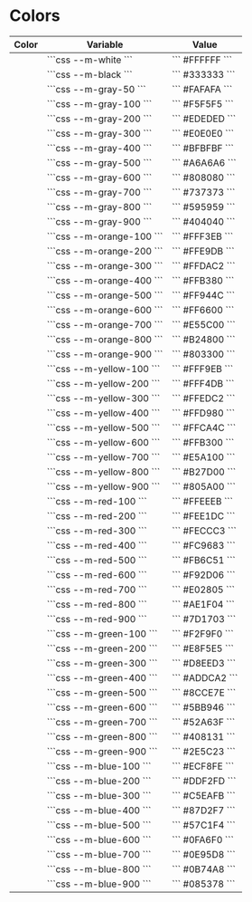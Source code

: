 
<Meta title="Design Tokens/Colors" />

<style>
	{`
		.os-content pre.prismjs {
			padding-right: 60px;
		}
		.color-square {
			height: 64px;
			width: 64px;
		}
	`}
</style>

# Colors

<table>
	<thead>
		<tr>
			<th>Color</th>
			<th>Variable</th>
			<th>Value</th>
		</tr>
	</thead>
  <tbody>
	<tr>
		<td><div className="color-square" style={{backgroundColor: 'var(--m-white)'}}></div></td>
      	<td>
      		```css
				--m-white
			```
		</td>
		<td>
			```
				#FFFFFF
			```
		</td>
    </tr>
	<tr>
		<td><div className="color-square" style={{backgroundColor: 'var(--m-black)'}}></div></td>
      	<td>
      		```css
				--m-black
			```
		</td>
		<td>
			```
				#333333
			```
		</td>
    </tr>
	<tr>
		<td><div className="color-square" style={{backgroundColor: 'var(--m-gray-50)'}}></div></td>
      	<td>
      		```css
				--m-gray-50
			```
		</td>
		<td>
			```
				#FAFAFA
			```
		</td>
    </tr>
	<tr>
		<td><div className="color-square" style={{backgroundColor: 'var(--m-gray-100)'}}></div></td>
      	<td>
      		```css
				--m-gray-100
			```
		</td>
		<td>
			```
				#F5F5F5
			```
		</td>
    </tr>
	<tr>
		<td><div className="color-square" style={{backgroundColor: 'var(--m-gray-200)'}}></div></td>
      	<td>
      		```css
				--m-gray-200
			```
		</td>
		<td>
			```
				#EDEDED
			```
		</td>
    </tr>
	<tr>
		<td><div className="color-square" style={{backgroundColor: 'var(--m-gray-300)'}}></div></td>
      	<td>
      		```css
				--m-gray-300
			```
		</td>
		<td>
			```
				#E0E0E0
			```
		</td>
    </tr>
	<tr>
		<td><div className="color-square" style={{backgroundColor: 'var(--m-gray-400)'}}></div></td>
      	<td>
      		```css
				--m-gray-400
			```
		</td>
		<td>
			```
				#BFBFBF
			```
		</td>
    </tr>
	<tr>
		<td><div className="color-square" style={{backgroundColor: 'var(--m-gray-500)'}}></div></td>
      	<td>
      		```css
				--m-gray-500
			```
		</td>
		<td>
			```
				#A6A6A6
			```
		</td>
    </tr>
	<tr>
		<td><div className="color-square" style={{backgroundColor: 'var(--m-gray-600)'}}></div></td>
      	<td>
      		```css
				--m-gray-600
			```
		</td>
		<td>
			```
				#808080
			```
		</td>
    </tr>
	<tr>
		<td><div className="color-square" style={{backgroundColor: 'var(--m-gray-700)'}}></div></td>
      	<td>
      		```css
				--m-gray-700
			```
		</td>
		<td>
			```
				#737373
			```
		</td>
    </tr>
	<tr>
		<td><div className="color-square" style={{backgroundColor: 'var(--m-gray-800)'}}></div></td>
      	<td>
      		```css
				--m-gray-800
			```
		</td>
		<td>
			```
				#595959
			```
		</td>
    </tr>
	<tr>
		<td><div className="color-square" style={{backgroundColor: 'var(--m-gray-900)'}}></div></td>
		<td>
			```css
				--m-gray-900
			```
		</td>
		<td>
			```
				#404040
			```
		</td>
	</tr>
	<tr>
		<td><div className="color-square" style={{backgroundColor: 'var(--m-orange-100)'}}></div></td>
		<td>
			```css
				--m-orange-100
			```
		</td>
		<td>
			```
				#FFF3EB
			```
		</td>
	</tr>
	<tr>
		<td><div className="color-square" style={{backgroundColor: 'var(--m-orange-200)'}}></div></td>
		<td>
			```css
				--m-orange-200
			```
		</td>
		<td>
			```
				#FFE9DB
			```
		</td>
	</tr>
	<tr>
		<td><div className="color-square" style={{backgroundColor: 'var(--m-orange-300)'}}></div></td>
		<td>
			```css
				--m-orange-300
			```
		</td>
		<td>
			```
				#FFDAC2
			```
		</td>
	</tr>
	<tr>
		<td><div className="color-square" style={{backgroundColor: 'var(--m-orange-400)'}}></div></td>
		<td>
			```css
				--m-orange-400
			```
		</td>
		<td>
			```
				#FFB380
			```
		</td>
	</tr>
	<tr>
		<td><div className="color-square" style={{backgroundColor: 'var(--m-orange-500)'}}></div></td>
		<td>
			```css
				--m-orange-500
			```
		</td>
		<td>
			```
				#FF944C
			```
		</td>
	</tr>
	<tr>
		<td><div className="color-square" style={{backgroundColor: 'var(--m-orange-600)'}}></div></td>
		<td>
			```css
				--m-orange-600
			```
		</td>
		<td>
			```
				#FF6600
			```
		</td>
	</tr>
	<tr>
		<td><div className="color-square" style={{backgroundColor: 'var(--m-orange-700)'}}></div></td>
		<td>
			```css
				--m-orange-700
			```
		</td>
		<td>
			```
				#E55C00
			```
		</td>
	</tr>
	<tr>
		<td><div className="color-square" style={{backgroundColor: 'var(--m-orange-800)'}}></div></td>
		<td>
			```css
				--m-orange-800
			```
		</td>
		<td>
			```
				#B24800
			```
		</td>
	</tr>
	<tr>
		<td><div className="color-square" style={{backgroundColor: 'var(--m-orange-900)'}}></div></td>
		<td>
			```css
				--m-orange-900
			```
		</td>
		<td>
			```
				#803300
			```
		</td>
	</tr>
	<tr>
		<td><div className="color-square" style={{backgroundColor: 'var(--m-yellow-100)'}}></div></td>
		<td>
			```css
				--m-yellow-100
			```
		</td>
		<td>
			```
				#FFF9EB
			```
		</td>
	</tr>
	<tr>
		<td><div className="color-square" style={{backgroundColor: 'var(--m-yellow-200)'}}></div></td>
		<td>
			```css
				--m-yellow-200
			```
		</td>
		<td>
			```
				#FFF4DB
			```
		</td>
	</tr>
	<tr>
		<td><div className="color-square" style={{backgroundColor: 'var(--m-yellow-300)'}}></div></td>
		<td>
			```css
				--m-yellow-300
			```
		</td>
		<td>
			```
				#FFEDC2
			```
		</td>
	</tr>
	<tr>
		<td><div className="color-square" style={{backgroundColor: 'var(--m-yellow-400)'}}></div></td>
		<td>
			```css
				--m-yellow-400
			```
		</td>
		<td>
			```
				#FFD980
			```
		</td>
	</tr>
	<tr>
		<td><div className="color-square" style={{backgroundColor: 'var(--m-yellow-500)'}}></div></td>
		<td>
			```css
				--m-yellow-500
			```
		</td>
		<td>
			```
				#FFCA4C
			```
		</td>
	</tr>
	<tr>
		<td><div className="color-square" style={{backgroundColor: 'var(--m-yellow-600)'}}></div></td>
		<td>
			```css
				--m-yellow-600
			```
		</td>
		<td>
			```
				#FFB300
			```
		</td>
	</tr>
	<tr>
		<td><div className="color-square" style={{backgroundColor: 'var(--m-yellow-700)'}}></div></td>
		<td>
			```css
				--m-yellow-700
			```
		</td>
		<td>
			```
				#E5A100
			```
		</td>
	</tr>
	<tr>
		<td><div className="color-square" style={{backgroundColor: 'var(--m-yellow-800)'}}></div></td>
		<td>
			```css
				--m-yellow-800
			```
		</td>
		<td>
			```
				#B27D00
			```
		</td>
	</tr>
	<tr>
		<td><div className="color-square" style={{backgroundColor: 'var(--m-yellow-900)'}}></div></td>
		<td>
			```css
				--m-yellow-900
			```
		</td>
		<td>
			```
				#805A00
			```
		</td>
	</tr>
	<tr>
		<td><div className="color-square" style={{backgroundColor: 'var(--m-red-100)'}}></div></td>
		<td>
			```css
				--m-red-100
			```
		</td>
		<td>
			```
				#FFEEEB
			```
		</td>
	</tr>
	<tr>
		<td><div className="color-square" style={{backgroundColor: 'var(--m-red-200)'}}></div></td>
		<td>
			```css
				--m-red-200
			```
		</td>
		<td>
			```
				#FEE1DC
			```
		</td>
	</tr>
	<tr>
		<td><div className="color-square" style={{backgroundColor: 'var(--m-red-300)'}}></div></td>
		<td>
			```css
				--m-red-300
			```
		</td>
		<td>
			```
				#FECCC3
			```
		</td>
	</tr>
	<tr>
		<td><div className="color-square" style={{backgroundColor: 'var(--m-red-400)'}}></div></td>
		<td>
			```css
				--m-red-400
			```
		</td>
		<td>
			```
				#FC9683
			```
		</td>
	</tr>
	<tr>
		<td><div className="color-square" style={{backgroundColor: 'var(--m-red-500)'}}></div></td>
		<td>
			```css
				--m-red-500
			```
		</td>
		<td>
			```
				#FB6C51
			```
		</td>
	</tr>
	<tr>
		<td><div className="color-square" style={{backgroundColor: 'var(--m-red-600)'}}></div></td>
		<td>
			```css
				--m-red-600
			```
		</td>
		<td>
			```
				#F92D06
			```
		</td>
	</tr>
	<tr>
		<td><div className="color-square" style={{backgroundColor: 'var(--m-red-700)'}}></div></td>
		<td>
			```css
				--m-red-700
			```
		</td>
		<td>
			```
				#E02805
			```
		</td>
	</tr>
	<tr>
		<td><div className="color-square" style={{backgroundColor: 'var(--m-red-800)'}}></div></td>
		<td>
			```css
				--m-red-800
			```
		</td>
		<td>
			```
				#AE1F04
			```
		</td>
	</tr>
	<tr>
		<td><div className="color-square" style={{backgroundColor: 'var(--m-red-900)'}}></div></td>
		<td>
			```css
				--m-red-900
			```
		</td>
		<td>
			```
				#7D1703
			```
		</td>
	</tr>
	<tr>
		<td><div className="color-square" style={{backgroundColor: 'var(--m-green-100)'}}></div></td>
		<td>
			```css
				--m-green-100
			```
		</td>
		<td>
			```
				#F2F9F0
			```
		</td>
	</tr>
	<tr>
		<td><div className="color-square" style={{backgroundColor: 'var(--m-green-200)'}}></div></td>
		<td>
			```css
				--m-green-200
			```
		</td>
		<td>
			```
				#E8F5E5
			```
		</td>
	</tr>
	<tr>
		<td><div className="color-square" style={{backgroundColor: 'var(--m-green-300)'}}></div></td>
		<td>
			```css
				--m-green-300
			```
		</td>
		<td>
			```
				#D8EED3
			```
		</td>
	</tr>
	<tr>
		<td><div className="color-square" style={{backgroundColor: 'var(--m-green-400)'}}></div></td>
		<td>
			```css
				--m-green-400
			```
		</td>
		<td>
			```
				#ADDCA2
			```
		</td>
	</tr>
	<tr>
		<td><div className="color-square" style={{backgroundColor: 'var(--m-green-500)'}}></div></td>
		<td>
			```css
				--m-green-500
			```
		</td>
		<td>
			```
				#8CCE7E
			```
		</td>
	</tr>
	<tr>
		<td><div className="color-square" style={{backgroundColor: 'var(--m-green-600)'}}></div></td>
		<td>
			```css
				--m-green-600
			```
		</td>
		<td>
			```
				#5BB946
			```
		</td>
	</tr>
	<tr>
		<td><div className="color-square" style={{backgroundColor: 'var(--m-green-700)'}}></div></td>
		<td>
			```css
				--m-green-700
			```
		</td>
		<td>
			```
				#52A63F
			```
		</td>
	</tr>
	<tr>
		<td><div className="color-square" style={{backgroundColor: 'var(--m-green-800)'}}></div></td>
		<td>
			```css
				--m-green-800
			```
		</td>
		<td>
			```
				#408131
			```
		</td>
	</tr>
	<tr>
		<td><div className="color-square" style={{backgroundColor: 'var(--m-green-900)'}}></div></td>
		<td>
			```css
				--m-green-900
			```
		</td>
		<td>
			```
				#2E5C23
			```
		</td>
	</tr>
	<tr>
		<td><div className="color-square" style={{backgroundColor: 'var(--m-blue-100)'}}></div></td>
		<td>
			```css
				--m-blue-100
			```
		</td>
		<td>
			```
				#ECF8FE
			```
		</td>
	</tr>
	<tr>
		<td><div className="color-square" style={{backgroundColor: 'var(--m-blue-200)'}}></div></td>
		<td>
			```css
				--m-blue-200
			```
		</td>
		<td>
			```
				#DDF2FD
			```
		</td>
	</tr>
	<tr>
		<td><div className="color-square" style={{backgroundColor: 'var(--m-blue-300)'}}></div></td>
		<td>
			```css
				--m-blue-300
			```
		</td>
		<td>
			```
				#C5EAFB
			```
		</td>
	</tr>
	<tr>
		<td><div className="color-square" style={{backgroundColor: 'var(--m-blue-400)'}}></div></td>
		<td>
			```css
				--m-blue-400
			```
		</td>
		<td>
			```
				#87D2F7
			```
		</td>
	</tr>
	<tr>
		<td><div className="color-square" style={{backgroundColor: 'var(--m-blue-500)'}}></div></td>
		<td>
			```css
				--m-blue-500
			```
		</td>
		<td>
			```
				#57C1F4
			```
		</td>
	</tr>
	<tr>
		<td><div className="color-square" style={{backgroundColor: 'var(--m-blue-600)'}}></div></td>
		<td>
			```css
				--m-blue-600
			```
		</td>
		<td>
			```
				#0FA6F0
			```
		</td>
	</tr>
	<tr>
		<td><div className="color-square" style={{backgroundColor: 'var(--m-blue-700)'}}></div></td>
		<td>
			```css
				--m-blue-700
			```
		</td>
		<td>
			```
				#0E95D8
			```
		</td>
	</tr>
	<tr>
		<td><div className="color-square" style={{backgroundColor: 'var(--m-blue-800)'}}></div></td>
		<td>
			```css
				--m-blue-800
			```
		</td>
		<td>
			```
				#0B74A8
			```
		</td>
	</tr>
	<tr>
		<td><div className="color-square" style={{backgroundColor: 'var(--m-blue-900)'}}></div></td>
		<td>
			```css
				--m-blue-900
			```
		</td>
		<td>
			```
				#085378
			```
		</td>
	</tr>
  </tbody>
</table>

